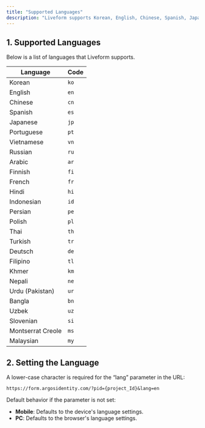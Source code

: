 ```yaml
---
title: "Supported Languages"
description: "Liveform supports Korean, English, Chinese, Spanish, Japanese, Portuguese, Vietnamese, Russian, and more."
---
```


## 1. Supported Languages

Below is a list of languages that Liveform supports.

| Language          | Code |
| ----------------- | ---- |
| Korean            | `ko` |
| English           | `en` |
| Chinese           | `cn` |
| Spanish           | `es` |
| Japanese          | `jp` |
| Portuguese        | `pt` |
| Vietnamese        | `vn` |
| Russian           | `ru` |
| Arabic            | `ar` |
| Finnish           | `fi` |
| French            | `fr` |
| Hindi             | `hi` |
| Indonesian        | `id` |
| Persian           | `pe` |
| Polish            | `pl` |
| Thai              | `th` |
| Turkish           | `tr` |
| Deutsch           | `de` |
| Filipino          | `tl` |
| Khmer             | `km` |
| Nepali            | `ne` |
| Urdu (Pakistan)   | `ur` |
| Bangla            | `bn` |
| Uzbek             | `uz` |
| Slovenian         | `si` |
| Montserrat Creole | `ms` |
| Malaysian         | `my` |

## 2. Setting the Language

A lower-case character is required for the “lang” parameter in the URL:

`https://form.argosidentity.com/?pid={project_Id}&lang=en`

<Note>
  Default behavior if the parameter is not set:

  - **Mobile**: Defaults to the device's language settings.
  - **PC**: Defaults to the browser's language settings.
</Note>